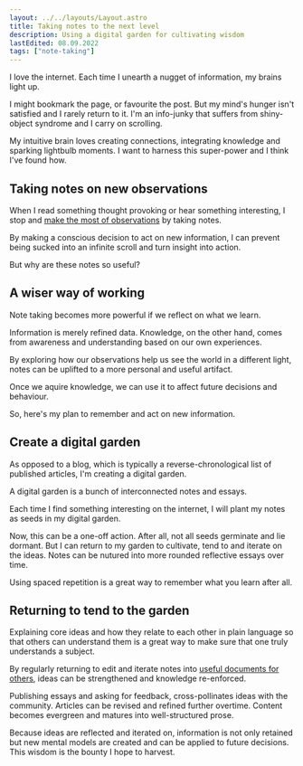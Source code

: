 ```yaml
---
layout: ../../layouts/Layout.astro
title: Taking notes to the next level
description: Using a digital garden for cultivating wisdom
lastEdited: 08.09.2022
tags: ["note-taking"]
---
```


I love the internet. Each time I unearth a nugget of information, my brains light up.

I might bookmark the page, or favourite the post. But my mind's hunger isn't satisfied and I rarely return to it. I'm an info-junky that suffers from shiny-object syndrome and I carry on scrolling.

My intuitive brain loves creating connections, integrating knowledge and sparking lightbulb moments. I want to harness this super-power and I think I've found how.

## Taking notes on new observations

When I read something thought provoking or hear something interesting, I stop and <a href="./making-the-most-of-observations">make the most of observations</a> by taking notes.

By making a conscious decision to act on new information, I can prevent being sucked into an infinite scroll and turn insight into action.

But why are these notes so useful?

## A wiser way of working

Note taking becomes more powerful if we reflect on what we learn.

Information is merely refined data. Knowledge, on the other hand, comes from awareness and understanding based on our own experiences.

By exploring how our observations help us see the world in a different light, notes can be uplifted to a more personal and useful artifact.

Once we aquire knowledge, we can use it to affect future decisions and behaviour.

So, here's my plan to remember and act on new information.

## Create a digital garden

As opposed to a blog, which is typically a reverse-chronological list of published articles, I'm creating a digital garden.

A digital garden is a bunch of interconnected notes and essays.

Each time I find something interesting on the internet, I will plant my notes as seeds in my digital garden.

Now, this can be a one-off action. After all, not all seeds germinate and lie dormant. But I can return to my garden to cultivate, tend to and iterate on the ideas. Notes can be nutured into more rounded reflective essays over time.

Using spaced repetition is a great way to remember what you learn after all.

## Returning to tend to the garden

Explaining core ideas and how they relate to each other in plain language so that others can understand them is a great way to make sure that one truly understands a subject.

By regularly returning to edit and iterate notes into <a href="./how-to-create-the-perfect-post">useful documents for others</a>, ideas can be strengthened and knowledge re-enforced.

Publishing essays and asking for feedback, cross-pollinates ideas with the community. Articles can be revised and refined further overtime. Content becomes evergreen and matures into well-structured prose.

Because ideas are reflected and iterated on, information is not only retained but new mental models are created and can be applied to future decisions. This wisdom is the bounty I hope to harvest.

